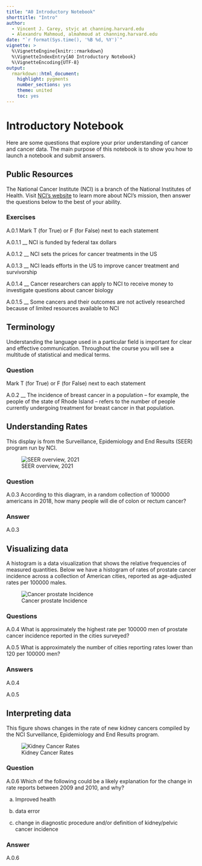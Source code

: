 ```yaml
---
title: "A0 Introductory Notebook"
shorttitle: "Intro"
author:
  - Vincent J. Carey, stvjc at channing.harvard.edu
  - Alexandru Mahmoud, almahmoud at channing.harvard.edu
date: "`r format(Sys.time(), '%B %d, %Y')`"
vignette: >
  %\VignetteEngine{knitr::rmarkdown}
  %\VignetteIndexEntry{A0 Introductory Notebook}
  %\VignetteEncoding{UTF-8}
output:
  rmarkdown::html_document:
    highlight: pygments
    number_sections: yes
    theme: united
    toc: yes
---
```


# Introductory Notebook

Here are some questions that explore your prior understanding of cancer and cancer data.
The main purpose of this notebook is to show you how to launch a notebook and submit answers.

## Public Resources

The National Cancer Institute (NCI) is a branch of the National Institutes of Health.  Visit [NCI's website](https://www.cancer.gov/about-nci/overview) to learn more about NCI's mission, then answer the questions below to the best of your ability. 

### Exercises

A.0.1 Mark T (for True) or F (for False) next to each statement

A.0.1.1 __ NCI is funded by federal tax dollars

A.0.1.2 __ NCI sets the prices for cancer treatments in the US

A.0.1.3 __ NCI leads efforts in the US to improve cancer treatment and survivorship

A.0.1.4 __ Cancer researchers can apply to NCI to receive money to investigate questions about cancer 
biology

A.0.1.5 __ Some cancers and their outcomes are not actively researched because of limited resources available to NCI

## Terminology

Understanding the language used in a particular field is important for clear and 
effective communication. Throughout the course you will see a multitude of statistical
and medical terms.

### Question

Mark T (for True) or F (for False) next to each statement

A.0.2 __ The incidence of breast cancer in a population – for example, the people of the state of Rhode Island – refers to the number of people currently undergoing treatment for breast cancer in that population.

## Understanding Rates

This display is from the Surveillance, Epidemiology and End Results (SEER) program run by NCI.

![SEER overview, 2021](images/rateOverview.jpg)

### Question

A.0.3 According to this diagram, in a random collection of 100000 americans in 2018, how many people will die of colon or rectum cancer?

### Answer

A.0.3

## Visualizing data

A histogram is a data visualization that shows the relative frequencies of measured quantities.  Below we have a histogram of rates of prostate cancer incidence across a collection of American cities, reported as age-adjusted rates per 100000 males.

![Cancer prostate Incidence](images/introhisto.jpg)

### Questions

A.0.4 What is approximately the highest rate per 100000 men of prostate cancer incidence reported in the cities surveyed?

A.0.5 What is approximately the number of cities reporting rates lower than 120 per 100000 men?

### Answers

A.0.4 

A.0.5 

## Interpreting data

This figure shows changes in the rate of new kidney cancers compiled by the NCI Surveillance, Epidemiology and End Results program.

![Kidney Cancer Rates](images/introseer.jpg)

### Question

A.0.6 Which of the following could be a likely explanation for the change in rate reports between 2009 and 2010, and why?

a) Improved health

b) data error

c) change in diagnostic procedure and/or definition of kidney/pelvic cancer incidence

### Answer

A.0.6 
